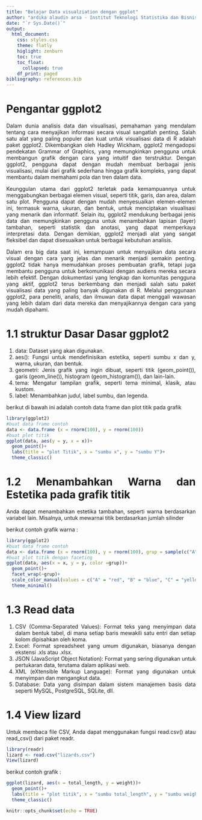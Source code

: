 ```yaml
---
title: "Belajar Data visualziation dengan ggplot"
author: "ardika alaudin arsa - Institut Teknologi Statistika dan Bisnis Muhammadiyah"
date: "`r Sys.Date()`"
output: 
  html_document:
    css: styles.css
    theme: flatly
    higlight: zenburn
    toc: true
    toc_float:
      collapsed: true
    df_print: paged
bibliography: references.bib
---
```



# Pengantar ggplot2

Dalam dunia analisis data dan visualisasi, pemahaman yang mendalam tentang cara menyajikan informasi secara visual sangatlah penting. Salah satu alat yang paling populer dan kuat untuk visualisasi data di R adalah paket ggplot2. Dikembangkan oleh Hadley Wickham, ggplot2 mengadopsi pendekatan Grammar of Graphics, yang memungkinkan pengguna untuk membangun grafik dengan cara yang intuitif dan terstruktur. Dengan ggplot2, pengguna dapat dengan mudah membuat berbagai jenis visualisasi, mulai dari grafik sederhana hingga grafik kompleks, yang dapat membantu dalam memahami pola dan tren dalam data.

Keunggulan utama dari ggplot2 terletak pada kemampuannya untuk menggabungkan berbagai elemen visual, seperti titik, garis, dan area, dalam satu plot. Pengguna dapat dengan mudah menyesuaikan elemen-elemen ini, termasuk warna, ukuran, dan bentuk, untuk menciptakan visualisasi yang menarik dan informatif. Selain itu, ggplot2 mendukung berbagai jenis data dan memungkinkan pengguna untuk menambahkan lapisan (layer) tambahan, seperti statistik dan anotasi, yang dapat memperkaya interpretasi data. Dengan demikian, ggplot2 menjadi alat yang sangat fleksibel dan dapat disesuaikan untuk berbagai kebutuhan analisis.

Dalam era big data saat ini, kemampuan untuk menyajikan data secara visual dengan cara yang jelas dan menarik menjadi semakin penting. ggplot2 tidak hanya memudahkan proses pembuatan grafik, tetapi juga membantu pengguna untuk berkomunikasi dengan audiens mereka secara lebih efektif. Dengan dokumentasi yang lengkap dan komunitas pengguna yang aktif, ggplot2 terus berkembang dan menjadi salah satu paket visualisasi data yang paling banyak digunakan di R. Melalui penggunaan ggplot2, para peneliti, analis, dan ilmuwan data dapat menggali wawasan yang lebih dalam dari data mereka dan menyajikannya dengan cara yang mudah dipahami.


# 1.1 struktur Dasar Dasar ggplot2

1. data: Dataset yang akan digunakan.
2. aes(): Fungsi untuk mendefinisikan estetika, seperti sumbu x dan y, warna, ukuran, dan                  bentuk.
3. geometri: Jenis grafik yang ingin dibuat, seperti titik (geom_point()), garis (geom_line()),               histogram (geom_histogram()), dan lain-lain.
4. tema: Mengatur tampilan grafik, seperti tema minimal, klasik, atau kustom.
5. label: Menambahkan judul, label sumbu, dan legenda.

  berikut di bawah ini adalah contoh data frame dan plot titik pada grafik
```r
library(ggplot2)
#buat data frame contoh 
data <- data.frame (x = rnorm(100), y = rnorm(100))
#buat plot titik
ggplot(data, aes(y = y, x = x))+
  geom_point()+
  labs(title = "plot Titik", x = "sumbu x", y = "sumbu Y")+
  theme_classic()
```


# 1.2 Menambahkan Warna dan Estetika pada grafik titik

Anda dapat menambahkan estetika tambahan, seperti warna berdasarkan variabel lain. Misalnya, untuk mewarnai titik berdasarkan jumlah silinder

berikut contoh grafik warna :
```r
library(ggplot2)
#buat data frame contoh 
data <- data.frame (x = rnorm(100), y = rnorm(100), grup = sample(c("A", "B", "C", "D"), 100, replace = TRUE))
#buat plot titik dengan faceting
ggplot(data, aes(x = x, y = y, color =grup))+
  geom_point()+
  facet_wrap(~grup)+
  scale_color_manual(values = c("A" = "red", "B" = "blue", "C" = "yellow", "D" = "black"))+
  theme_minimal() 
```

# 1.3 Read data

1. CSV (Comma-Separated Values): Format teks yang menyimpan data dalam bentuk tabel, di mana setiap baris mewakili satu entri dan setiap kolom dipisahkan oleh koma.
2. Excel: Format spreadsheet yang umum digunakan, biasanya dengan ekstensi .xls atau .xlsx.
3. JSON (JavaScript Object Notation): Format yang sering digunakan untuk pertukaran data, terutama dalam aplikasi web.
4. XML (eXtensible Markup Language): Format yang digunakan untuk menyimpan dan mengangkut data.
5. Database: Data yang disimpan dalam sistem manajemen basis data seperti MySQL, PostgreSQL, SQLite, dll.

# 1.4 View lizard

Untuk membaca file CSV, Anda dapat menggunakan fungsi read.csv() atau read_csv() dari paket readr.

```r
library(readr)
lizard <- read.csv("lizards.csv")
View(lizard)
```

berikut contoh grafik :

```r
ggplot(lizard, aes(x = total_length, y = weight))+
  geom_point()+
  labs(title = "plot titik", x = "sumbu total_length", y = "sumbu weight")+
  theme_classic()
```


```{=html}
<style>
body{
text-align: justify}
</style>
```
```r
knitr::opts_chunk$set(echo = TRUE)
```

